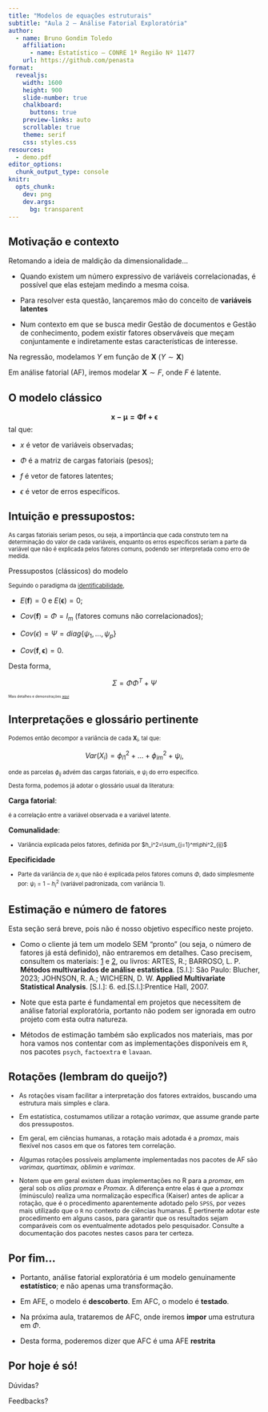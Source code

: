 ```yaml
---
title: "Modelos de equações estruturais"
subtitle: "Aula 2 — Análise Fatorial Exploratória"
author:
  - name: Bruno Gondim Toledo
    affiliation: 
      - name: Estatístico — CONRE 1ª Região Nº 11477
    url: https://github.com/penasta
format:
  revealjs: 
    width: 1600
    height: 900
    slide-number: true
    chalkboard: 
      buttons: true
    preview-links: auto
    scrollable: true
    theme: serif
    css: styles.css
resources:
  - demo.pdf
editor_options: 
  chunk_output_type: console
knitr:
  opts_chunk:
    dev: png
    dev.args:
      bg: transparent
---
```


## Motivação e contexto

Retomando a ideia de maldição da dimensionalidade...

::: incremental

- Quando existem um número expressivo de variáveis correlacionadas, é possível que elas estejam medindo a mesma coisa.

- Para resolver esta questão, lançaremos mão do conceito de **variáveis latentes**

- Num contexto em que se busca medir Gestão de documentos e Gestão de conhecimento, podem existir fatores observáveis que meçam conjuntamente e indiretamente estas características de interesse.

:::

::: fragment

Na regressão, modelamos $Y$ em função de $\boldsymbol{X}$ ($Y \sim \boldsymbol{X}$)

Em análise fatorial (AF), iremos modelar $\boldsymbol{X} \sim F$, onde $F$ é latente.

:::

## O modelo clássico

$$\boldsymbol{x-\mu = \Phi f + \epsilon}$$
tal que:

::: incremental

- $x$ é vetor de variáveis observadas;

- $\Phi$ é a matriz de cargas fatoriais (pesos);

- $f$ é vetor de fatores latentes;

- $\epsilon$ é vetor de erros específicos.

:::


## Intuição e pressupostos:

::: {style="font-size: 80%;"}

As cargas fatoriais seriam pesos, ou seja, a importância que cada construto tem na determinação do valor de cada variáveis, enquanto os erros específicos seriam a parte da variável que não é explicada pelos fatores comuns, podendo ser interpretada como erro de medida.

:::

::: fragment

Pressupostos (clássicos) do modelo

:::

::: fragment

::: {style="font-size: 80%;"}

Seguindo o paradigma da [identificabilidade](https://en.wikipedia.org/wiki/Identifiability),

:::

:::

::: incremental

- $E(\boldsymbol{f}) = 0$ e $E(\boldsymbol{\epsilon}) = 0$;

- $Cov(\boldsymbol{f}) = \Phi = I_m$ (fatores comuns não correlacionados);

- $Cov(\epsilon) = \Psi = diag\{\psi_1,...,\psi_p\}$

- $Cov(\boldsymbol{f}, \boldsymbol{\epsilon}) = 0$.

:::

::: fragment

Desta forma,

$$\Sigma = \Phi \Phi^T + \Psi$$

:::

::: fragment

::: {style="font-size: 50%;"}

Mais detalhes e demonstrações [aqui](https://github.com/penasta/multivariada/blob/main/rdocs/lista6.pdf)

:::

:::

## Interpretações e glossário pertinente

::: {style="font-size: 80%;"}

Podemos então decompor a variância de cada $\boldsymbol{X}_i$, tal que:

:::

$$Var(X_i) = \phi_{i1}^2+...+\phi_{im}^2 + \psi_i,$$

::: {style="font-size: 80%;"}

onde as parcelas $\phi_{ij}$ advém das cargas fatoriais, e $\psi_i$ do erro específico.

Desta forma, podemos já adotar o glossário usual da literatura:

:::

::: fragment

**Carga fatorial**: 

::: {style="font-size: 80%;"}

é a correlação entre a variável observada e a variável latente.

:::

:::

:::fragment

**Comunalidade**: 

:::

::: incremental

::: {style="font-size: 80%;"}

- Variância explicada pelos fatores, definida por $h_i^2=\sum_{j=1}^m\phi^2_{ij}$

:::

:::

::: fragment

**Epecificidade**

:::

::: incremental

::: {style="font-size: 80%;"}

- Parte da variância de $x_i$ que não é explicada pelos fatores comuns $\Phi$, dado simplesmente por: $\psi_i = 1 - h_i^2$ (variável padronizada, com variância 1).

:::

:::

## Estimação e número de fatores

Esta seção será breve, pois não é nosso objetivo específico neste projeto. 

::: incremental

- Como o cliente já tem um modelo SEM "pronto" (ou seja, o número de fatores já está definido), não entraremos em detalhes. Caso precisem, consultem os materiais: [1](https://github.com/penasta/multivariada/blob/main/rdocs/lista6.pdf) e [2](https://github.com/penasta/multivariada/blob/main/rdocs/entrega5.pdf), ou livros: ARTES, R.; BARROSO, L. P. **Métodos multivariados de análise estatística**. [S.l.]: São Paulo: Blucher, 2023; JOHNSON, R. A.; WICHERN, D. W. **Applied Multivariate Statistical Analysis**. [S.l.]: 6. ed.[S.l.]:Prentice Hall, 2007.

- Note que esta parte é fundamental em projetos que necessitem de análise fatorial exploratória, portanto não podem ser ignorada em outro projeto com esta outra natureza.

- Métodos de estimação também são explicados nos materiais, mas por hora vamos nos contentar com as implementações disponíveis em `R`, nos pacotes `psych`, `factoextra` e `lavaan`.

:::

## Rotações (lembram do queijo?)

::: incremental

::: {style="font-size: 90%;"}

- As rotações visam facilitar a interpretação dos fatores extraídos, buscando uma estrutura mais simples e clara.

- Em estatística, costumamos utilizar a rotação *varimax*, que assume grande parte dos pressupostos.

- Em geral, em ciências humanas, a rotação mais adotada é a *promax*, mais flexível nos casos em que os fatores tem correlação.

- Algumas rotações possíveis amplamente implementadas nos pacotes de AF são *varimax, quartimax, oblimin* e *varimax*.

- Notem que em geral existem duas implementações no R para a *promax*, em geral sob os *alias promax* e *Promax*. A diferença entre elas é que a *promax* (minúsculo) realiza uma normalização específica (Kaiser) antes de aplicar a rotação, que é o procedimento aparentemente adotado pelo `SPSS`, por vezes mais utilizado que o `R` no contexto de ciências humanas. É pertinente adotar este procedimento em alguns casos, para garantir que os resultados sejam comparáveis com os eventualmente adotados pelo pesquisador. Consulte a documentação dos pacotes nestes casos para ter certeza.

:::

:::

## Por fim...

::: incremental

- Portanto, análise fatorial exploratória é um modelo genuinamente **estatístico**; e não apenas uma transformação.

- Em AFE, o modelo é **descoberto**. Em AFC, o modelo é **testado**.

- Na próxima aula, trataremos de AFC, onde iremos **impor** uma estrutura em $\Phi$.

- Desta forma, poderemos dizer que AFC é uma AFE **restrita**

:::

## Por hoje é só!

Dúvidas?

Feedbacks?











